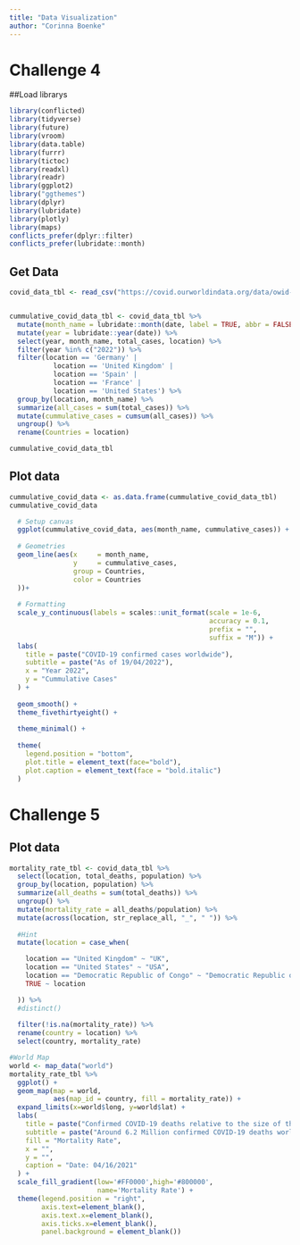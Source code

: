 ```yaml
---
title: "Data Visualization"
author: "Corinna Boenke"
---
```

# Challenge 4

##Load librarys
```r
library(conflicted)
library(tidyverse)
library(future)
library(vroom)
library(data.table)
library(furrr)
library(tictoc)
library(readxl)
library(readr)
library(ggplot2)
library("ggthemes")
library(dplyr)
library(lubridate)
library(plotly)
library(maps)
conflicts_prefer(dplyr::filter)
conflicts_prefer(lubridate::month)
```

## Get Data
```r
covid_data_tbl <- read_csv("https://covid.ourworldindata.org/data/owid-covid-data.csv")


cummulative_covid_data_tbl <- covid_data_tbl %>%
  mutate(month_name = lubridate::month(date, label = TRUE, abbr = FALSE)) %>%
  mutate(year = lubridate::year(date)) %>%
  select(year, month_name, total_cases, location) %>%
  filter(year %in% c("2022")) %>%
  filter(location == 'Germany' | 
           location == 'United Kingdom' | 
           location == 'Spain' | 
           location == 'France' | 
           location == 'United States') %>%
  group_by(location, month_name) %>%
  summarize(all_cases = sum(total_cases)) %>%
  mutate(cummulative_cases = cumsum(all_cases)) %>%
  ungroup() %>%
  rename(Countries = location)

cummulative_covid_data_tbl
```
## Plot data
```r
cummulative_covid_data <- as.data.frame(cummulative_covid_data_tbl)                
cummulative_covid_data

  # Setup canvas
  ggplot(cummulative_covid_data, aes(month_name, cummulative_cases)) +
  
  # Geometries
  geom_line(aes(x     = month_name,
                y     = cummulative_cases,
                group = Countries,
                color = Countries
  ))+
  
  # Formatting  
  scale_y_continuous(labels = scales::unit_format(scale = 1e-6,
                                                  accuracy = 0.1,
                                                  prefix = "",
                                                  suffix = "M")) +
  labs(
    title = paste("COVID-19 confirmed cases worldwide"),
    subtitle = paste("As of 19/04/2022"),
    x = "Year 2022",
    y = "Cummulative Cases"
  ) +
  
  geom_smooth() +
  theme_fivethirtyeight() +
  
  theme_minimal() +
  
  theme(
    legend.position = "bottom",
    plot.title = element_text(face="bold"),
    plot.caption = element_text(face = "bold.italic")
  )
```


# Challenge 5

## Plot data
```r
mortality_rate_tbl <- covid_data_tbl %>%
  select(location, total_deaths, population) %>%
  group_by(location, population) %>%
  summarize(all_deaths = sum(total_deaths)) %>%
  ungroup() %>%
  mutate(mortality_rate = all_deaths/population) %>%
  mutate(across(location, str_replace_all, "_", " ")) %>%
  
  #Hint
  mutate(location = case_when(

    location == "United Kingdom" ~ "UK",
    location == "United States" ~ "USA",
    location == "Democratic Republic of Congo" ~ "Democratic Republic of the Congo",
    TRUE ~ location

  )) %>%
  #distinct()
    
  filter(!is.na(mortality_rate)) %>%
  rename(country = location) %>%
  select(country, mortality_rate)

#World Map
world <- map_data("world")
mortality_rate_tbl %>%
  ggplot() +
  geom_map(map = world,
           aes(map_id = country, fill = mortality_rate)) +
  expand_limits(x=world$long, y=world$lat) +
  labs(
    title = paste("Confirmed COVID-19 deaths relative to the size of the population"),
    subtitle = paste("Around 6.2 Million confirmed COVID-19 deaths worldwide"),
    fill = "Mortality Rate",
    x = "",
    y = "",
    caption = "Date: 04/16/2021"
  ) +
  scale_fill_gradient(low='#FF0000',high='#800000', 
                      name='Mortality Rate') +
  theme(legend.position = "right",
        axis.text=element_blank(), 
        axis.text.x=element_blank(),
        axis.ticks.x=element_blank(),
        panel.background = element_blank())


```